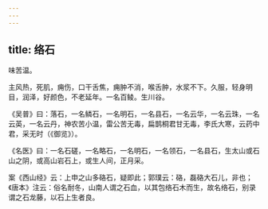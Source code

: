 ```yaml
---
---
---
```

title: 络石
---



味苦温。

主风热，死肌，痈伤，口干舌焦，痈肿不消，喉舌肿，水浆不下。久服，轻身明目，润泽，好颜色，不老延年。一名百鲮。生川谷。

《吴普》曰：落石，一名鳞石，一名明石，一名县石，一名云华，一名云珠，一名云英，一名云丹，神农苦小温，雷公苦无毒，扁鹊桐君甘无毒，李氏大寒，云药中君，采无时（《御览》）。

《名医》曰：一名石磋，一名略石，一名明石，一名领石，一名县石，生太山或石山之阴，或高山岩石上，或生人间，正月采。

案《西山经》云：上申之山多硌石，疑即此；郭璞云：硌，磊硌大石儿，非也；《唐本》注云：俗名耐冬，山南人谓之石血，以其包络石木而生，故名络石，别录谓之石龙藤，以石上生者良。